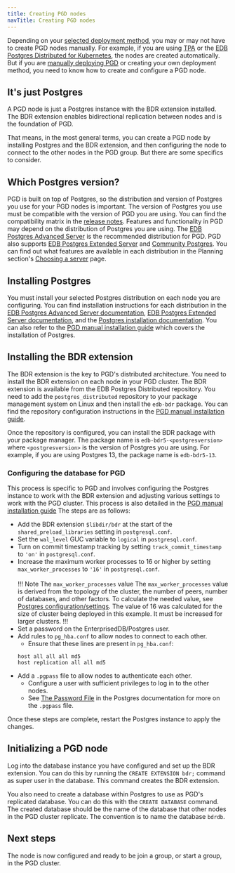 ```yaml
---
title: Creating PGD nodes
navTitle: Creating PGD nodes
---
```


Depending on your [selected deployment method](../deploy-config), you may or may not have to create PGD nodes manually. For example, if you are using [TPA](../deploy-config/deploy-tpa/deploying/) or the [EDB Postgres Distributed for Kubernetes](../deploy-config/deploy-kubernetes/), the nodes are created automatically. But if you are [manually deploying PGD](../deploy-config/deploy-manual/deploying/) or creating your own deployment method, you need to know how to create and configure a PGD node.

## It's just Postgres

A PGD node is just a Postgres instance with the BDR extension installed. The BDR extension enables bidirectional replication between nodes and is the foundation of PGD. 

That means, in the most general terms, you can create a PGD node by installing Postgres and the BDR extension, and then configuring the node to connect to the other nodes in the PGD group. But there are some specifics to consider.

## Which Postgres version?

PGD is built on top of Postgres, so the distribution and version of Postgres you use for your PGD nodes is important. The version of Postgres you use must be compatible with the version of PGD you are using. You can find the compatibility matrix in the [release notes](/pgd/5.9/rel_notes). Features and functionality in PGD may depend on the distribution of Postgres you are using. The [EDB Postgres Advanced Server](/epas/latest/) is the recommended distribution for PGD. PGD also supports [EDB Postgres Extended Server](/pge/latest/) and [Community Postgres](https://www.postgresql.org/). You can find out what features are available in each distribution in the Planning section's [Choosing a server](../planning/choosing_server) page.

## Installing Postgres

You must install your selected Postgres distribution on each node you are configuring. You can find installation instructions for each distribution in the [EDB Postgres Advanced Server documentation](/epas/latest/installing/), [EDB Postgres Extended Server documentation](/pge/latest/installing/), and the [Postgres installation documentation](/supported-open-source/postgresql/installing/). You can also refer to the [PGD manual installation guide](../deploy-config/deploy-manual/deploying/02-install-postgres) which covers the installation of Postgres.

## Installing the BDR extension

The BDR extension is the key to PGD's distributed architecture. You need to install the BDR extension on each node in your PGD cluster. The BDR extension is available from the EDB Postgres Distributed repository. You need to add the `postgres_distributed` repository to your package management system on Linux and then install the `edb-bdr` package. You can find the repository configuration instructions in the [PGD manual installation guide](../deploy-config/deploy-manual/deploying/03-configuring-repositories).

Once the repository is configured, you can install the BDR package with your package manager. The package name is `edb-bdr5-<postgresversion>` where `<postgresversion>` is the version of Postgres you are using. For example, if you are using Postgres 13, the package name is `edb-bdr5-13`.

### Configuring the database for PGD

This process is specific to PGD and involves configuring the Postgres instance to work with the BDR extension and adjusting various settings to work with the PGD cluster. This process is also detailed in the [PGD manual installation guide](../deploy-config/deploy-manual/deploying/04-installing-software) The steps are as follows:

  * Add the BDR extension `$libdir/bdr` at the start of the `shared_preload_libraries` setting in `postgresql.conf`.
  * Set the `wal_level` GUC variable to `logical` in `postgresql.conf`.
  * Turn on commit timestamp tracking by setting `track_commit_timestamp` to `'on'` in `postgresql.conf`.
  * Increase the maximum worker processes to 16 or higher by setting `max_worker_processes` to `'16'` in `postgresql.conf`.<br/><br/>
  !!! Note The `max_worker_processes` value
  The `max_worker_processes` value is derived from the topology of the cluster, the number of peers, number of databases, and other factors. 
  To calculate the needed value, see [Postgres configuration/settings](/pgd/5.9/postgres-configuration/#postgres-settings).
  The value of 16 was calculated for the size of cluster being deployed in this example. It must be increased for larger clusters.
  !!!
  * Set a password on the EnterprisedDB/Postgres user.
  * Add rules to `pg_hba.conf` to allow nodes to connect to each other.
    * Ensure that these lines are present in `pg_hba.conf`:
    ```
    host all all all md5
    host replication all all md5
    ```
  * Add a `.pgpass` file to allow nodes to authenticate each other.
    * Configure a user with sufficient privileges to log in to the other nodes.
    * See [The Password File](https://www.postgresql.org/docs/current/libpq-pgpass.html) in the Postgres documentation for more on the `.pgpass` file. 

Once these steps are complete, restart the Postgres instance to apply the changes.

## Initializing a PGD node

Log into the database instance you have configured and set up the BDR extension. 
You can do this by running the `CREATE EXTENSION bdr;` command as super user in the database. 
This command creates the BDR extension. 

You also need to create a database within Postgres to use as PGD's replicated database. 
You can do this with the `CREATE DATABASE` command. 
The created database should be the name of the database that other nodes in the PGD cluster replicate. The convention is to name the database `bdrdb`.

## Next steps

The node is now configured and ready to be join a group, or start a group, in the PGD cluster.


